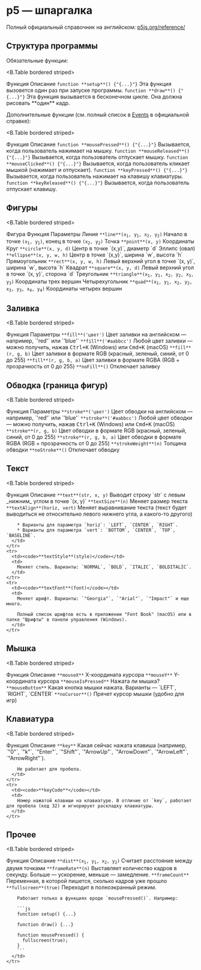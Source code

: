
# p5 — шпаргалка

Полный официальный справочник на английском: [p5js.org/reference/](https://p5js.org/reference/)

## Структура программы

Обязательные функции:

<B.Table bordered striped>
  <thead>
    <tr>
      <th>Функция</th>
      <th>Описание</th>
    </tr>
  </thead>
  <tbody>
    <tr>
      <td><code>function **setup**() {"{...}"}</code></td>
      <td>Эта функция вызовется один раз при запуске программы.</td>
    </tr>
    <tr>
      <td><code>function **draw**() {"{...}"}</code></td>
      <td>Эта функция вызывается в бесконечном цикле. Она должна рисовать **один** кадр.</td>
    </tr>
  </tbody>
</B.Table>

Дополнительные функции (см. полный список в [Events](https://p5js.org/reference/#group-Events) в официальной справке):

<B.Table bordered striped>
  <thead>
    <tr>
      <th>Функция</th>
      <th>Описание</th>
    </tr>
  </thead>
  <tbody>
    <tr>
      <td><code>function **mousePressed**() {"{...}"}</code></td>
      <td>Вызывается, когда пользователь нажимает на мышку.</td>
    </tr>
    <tr>
      <td><code>function **mouseReleased**() {"{...}"}</code></td>
      <td>Вызывается, когда пользователь отпускает мышку.</td>
    </tr>
    <tr>
      <td><code>function **mouseClicked**() {"{...}"}</code></td>
      <td>Вызывается, когда пользователь кликает мышкой (нажимает и отпускает).</td>
    </tr>
    <tr>
      <td><code>function **keyPressed**() {"{...}"}</code></td>
      <td>Вызывается, когда пользователь нажимает на клавишу клавиатуры.</td>
    </tr>
    <tr>
      <td><code>function **keyReleased**() {"{...}"}</code></td>
      <td>Вызывается, когда пользователь отпускает клавишу.</td>
    </tr>
  </tbody>
</B.Table>

## Фигуры

<B.Table bordered striped>
  <thead>
    <tr>
      <th>Фигура</th>
      <th>Функция</th>
      <th>Параметры</th>
    </tr>
  </thead>
  <tbody>
    <tr>
      <td>Линия</td>
      <td><code>**line**(x<sub>1</sub>, y<sub>1</sub>, x<sub>2</sub>, y<sub>2</sub>)</code></td>
      <td>Начало в точке <code>(x<sub>1</sub>, y<sub>1</sub>)</code>, конец в точке <code>(x<sub>2</sub>, y<sub>2</sub>)</code></td>
    </tr>
    <tr>
      <td>Точка</td>
      <td><code>**point**(x, y)</code></td>
      <td>Координаты</td>
    </tr>
    <tr>
      <td>Круг</td>
      <td><code>**circle**(x, y, d)</code></td>
      <td>Центр в точке `(x,y)`, диаметр `d`</td>
    </tr>
    <tr>
      <td>Эллипс (овал)</td>
      <td><code>**ellipse**(x, y, w, h)</code></td>
      <td>Центр в точке `(x,y)`, ширина `w`, высота `h`</td>
    </tr>
    <tr>
      <td>Прямоугольник</td>
      <td><code>**rect**(x, y, w, h)</code></td>
      <td>Левый верхний угол в точке `(x, y)`, ширина `w`, высота `h`</td>
    </tr>
    <tr>
      <td>Квадрат</td>
      <td><code>**square**(x, y, d)</code></td>
      <td>Левый верхний угол в точке `(x, y)`, сторона `d`</td>
    </tr>
    <tr>
      <td>Треугольник</td>
      <td><code>**triangle**(x<sub>1</sub>, y<sub>1</sub>, x<sub>2</sub>, y<sub>2</sub>, x<sub>3</sub>, y<sub>3</sub>)</code></td>
      <td>Координаты трех вершин</td>
    </tr>
    <tr>
      <td>Четырехугольник</td>
      <td><code>**quad**(x<sub>1</sub>, y<sub>1</sub>, x<sub>2</sub>, y<sub>2</sub>, x<sub>3</sub>, y<sub>3</sub>, x<sub>4</sub>, y<sub>4</sub>)</code></td>
      <td>Координаты четырех вершин</td>
    </tr>
  </tbody>
</B.Table>

## Заливка

<B.Table bordered striped>
  <thead>
    <tr>
      <th>Функция</th>
      <th>Параметры</th>
    </tr>
  </thead>
  <tbody>
    <tr>
      <td><code>**fill**('цвет')</code></td>
      <td>Цвет заливки на английском — например, `'red'` или `'blue'`</td>
    </tr>
    <tr>
      <td><code>**fill**('#aabbcc')</code></td>
      <td>Любой цвет заливки — можно получить, нажав <kbd>Ctrl+K</kbd> (Windows) или <kbd>Cmd+K</kbd> (macOS)</td>
    </tr>
    <tr>
      <td><code>**fill**(r, g, b)</code></td>
      <td>Цвет заливки в формате RGB (красный, зеленый, синий, от 0 до 255)</td>
    </tr>
    <tr>
      <td><code>**fill**(r, g, b, a)</code></td>
      <td>Цвет заливки в формате RGBA (RGB + прозрачность от 0 до 255)</td>
    </tr>
    <tr>
      <td><code>**noFill**()</code></td>
      <td>Отключает заливку</td>
    </tr>
  </tbody>
</B.Table>

## Обводка (граница фигур)

<B.Table bordered striped>
  <thead>
    <tr>
      <th>Функция</th>
      <th>Параметры</th>
    </tr>
  </thead>
  <tbody>
    <tr>
      <td><code>**stroke**('цвет')</code></td>
      <td>Цвет обводки на английском — например, `'red'` или `'blue'`</td>
    </tr>
    <tr>
      <td><code>**stroke**('#aabbcc')</code></td>
      <td>Любой цвет обводки — можно получить, нажав <kbd>Ctrl+K</kbd> (Windows) или <kbd>Cmd+K</kbd> (macOS)</td>
    </tr>
    <tr>
      <td><code>**stroke**(r, g, b)</code></td>
      <td>Цвет обводки в формате RGB (красный, зеленый, синий, от 0 до 255)</td>
    </tr>
    <tr>
      <td><code>**stroke**(r, g, b, a)</code></td>
      <td>Цвет обводки в формате RGBA (RGB + прозрачность от 0 до 255)</td>
    </tr>
    <tr>
      <td><code>**strokeWeight**(n)</code></td>
      <td>Толщина обводки</td>
    </tr>
    <tr>
      <td><code>**noStroke**()</code></td>
      <td>Отключает обводку</td>
    </tr>
  </tbody>
</B.Table>

## Текст

<B.Table bordered striped>
  <style jsx>{`
    td:nth-child(1) {
      white-space: nowrap;
    }
  `}</style>
  <thead>
    <tr>
      <th>Функция</th>
      <th>Описание</th>
    </tr>
  </thead>
  <tbody>
    <tr>
      <td><code>**text**(str, x, y)</code></td>
      <td>Выводит строку `str` с левым _нижним_ углом в точке `(x, y)`</td>
    </tr>
    <tr>
      <td><code>**textSize**(n)</code></td>
      <td>Меняет размер текста</td>
    </tr>
    <tr>
      <td><code>**textAlign**(horiz, vert)</code></td>
      <td>
        Меняет выравнивание текста (текст будет выводиться не относительно левого нижнего угла, а какого-то другого)
        
        * Варианты для параметра `horiz`: `LEFT`, `CENTER`, `RIGHT`.
        * Варианты для параметра `vert`: `BOTTOM`, `CENTER`, `TOP`, `BASELINE`.
      </td>
    </tr>
    <tr>
      <td><code>**textStyle**(style)</code></td>
      <td>
        Меняет стиль. Варианты: `NORMAL`, `BOLD`, `ITALIC`, `BOLDITALIC`.
      </td>
    </tr>
    <tr>
      <td><code>**textFont**(font)</code></td>
      <td>
        Меняет шрифт. Варианты: `"Georgia"`, `"Arial"`, `"Impact"` и еще много.

        Полный список шрифтов есть в приложении "Font Book" (macOS) или в папке "Шрифты" в панели управления (Windows).
      </td>
    </tr>
  </tbody>
</B.Table>

## Мышка

<B.Table bordered striped>
  <style jsx>{`
    td:nth-child(1) {
      white-space: nowrap;
    }
  `}</style>
  <thead>
    <tr>
      <th>Функция</th>
      <th>Описание</th>
    </tr>
  </thead>
  <tbody>
    <tr>
      <td><code>**mouseX**</code></td>
      <td>
        X-координата курсора
      </td>
    </tr>
    <tr>
      <td><code>**mouseY**</code></td>
      <td>
        Y-координата курсора
      </td>
    </tr>
    <tr>
      <td><code>**mouseIsPressed**</code></td>
      <td>
        Нажата ли мышка?
      </td>
    </tr>
    <tr>
      <td><code>**mouseButton**</code></td>
      <td>
        Какая кнопка мышки нажата. Варианты — `LEFT`, `RIGHT`, `CENTER`
      </td>
    </tr>
    <tr>
      <td><code>**noCursor**()</code></td>
      <td>
        Прячет курсор мышки (удобно для игр)
      </td>
    </tr>
  </tbody>
</B.Table>

## Клавиатура

<B.Table bordered striped>
  <style jsx>{`
    td:nth-child(1) {
      white-space: nowrap;
    }
  `}</style>
  <thead>
    <tr>
      <th>Функция</th>
      <th>Описание</th>
    </tr>
  </thead>
  <tbody>
    <tr>
      <td><code>**key**</code></td>
      <td>
        Какая сейчас нажата клавиша (например, `"0"`, `"k"`, `"Enter"`, `"Shift"`, `"ArrowUp"`, `"ArrowDown"`, `"ArrowLeft"`, `"ArrowRight"`).
        
        Не работает для пробела.
      </td>
    </tr>
    <tr>
      <td><code>**keyCode**</code></td>
      <td>
        Номер нажатой клавиши на клавиатуре. В отличие от `key`, работает для пробела (код 32) и игнорирует раскладку клавиатуры.
      </td>
    </tr>
  </tbody>
</B.Table>

## Прочее

<B.Table bordered striped>
  <style jsx>{`
    td:nth-child(1) {
      white-space: nowrap;
    }
  `}</style>
  <thead>
    <tr>
      <th>Функция</th>
      <th>Описание</th>
    </tr>
  </thead>
  <tbody>
    <tr>
      <td><code>**dist**(x<sub>1</sub>, y<sub>1</sub>, x<sub>2</sub>, y<sub>2</sub>)</code></td>
      <td>Считает расстояние между двумя точками</td>
    </tr>
    <tr>
      <td><code>**frameRate**(n)</code></td>
      <td>
        Выставляет количество кадров в секунду. Больше — ускорение, меньше — замедление.
      </td>
    </tr>
    <tr>
      <td><code>**frameCount**</code></td>
      <td>
        Переменная, в которой пишется, сколько кадров уже прошло
      </td>
    </tr>
    <tr>
      <td><code>**fullscreen**(true)</code></td>
      <td>
        Переходит в полноэкранный режим.

        Работает только в функциях вроде `mousePressed()`. Например:

        ```js
        function setup() {...}

        function draw() {...}

        function mousePressed() {
          fullscreen(true);
        }
        ```
      </td>
    </tr>
  </tbody>
</B.Table>